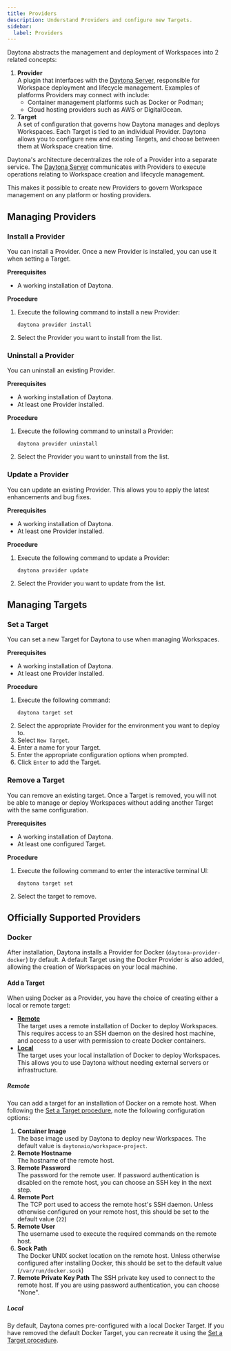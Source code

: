```yaml
---
title: Providers
description: Understand Providers and configure new Targets.
sidebar:
  label: Providers
---
```


Daytona abstracts the management and deployment of Workspaces into 2 related concepts:

1.  __Provider__  
    A plugin that interfaces with the [Daytona Server](../reference/server), responsible for Workspace deployment and lifecycle management.
    Examples of platforms Providers may connect with include:
    *   Container management platforms such as Docker or Podman;
    *   Cloud hosting providers such as AWS or DigitalOcean.
2.  __Target__  
    A set of configuration that governs how Daytona manages and deploys Workspaces.
    Each Target is tied to an individual Provider.
    Daytona allows you to configure new and existing Targets, and choose between them at Workspace creation time.

Daytona's architecture decentralizes the role of a Provider into a separate service.
The [Daytona Server](../reference/server) communicates with Providers to execute operations relating to Workspace creation and lifecycle management.

This makes it possible to create new Providers to govern Workspace management on any platform or hosting providers.

## Managing Providers
### Install a Provider
You can install a Provider.
Once a new Provider is installed, you can use it when setting a Target.

__Prerequisites__
*   A working installation of Daytona.

__Procedure__
1.  Execute the following command to install a new Provider:
    ```shell
    daytona provider install
    ```
2.  Select the Provider you want to install from the list.

### Uninstall a Provider
You can uninstall an existing Provider.

__Prerequisites__
*   A working installation of Daytona.
*   At least one Provider installed.

__Procedure__
1.  Execute the following command to uninstall a Provider:
    ```shell
    daytona provider uninstall
    ```
2.  Select the Provider you want to uninstall from the list.

### Update a Provider
You can update an existing Provider.
This allows you to apply the latest enhancements and bug fixes.

__Prerequisites__
*   A working installation of Daytona.
*   At least one Provider installed.

__Procedure__
1.  Execute the following command to update a Provider:
    ```shell
    daytona provider update
    ```
2.  Select the Provider you want to update from the list.

## Managing Targets
### Set a Target
You can set a new Target for Daytona to use when managing Workspaces.

__Prerequisites__
*   A working installation of Daytona.
*   At least one Provider installed.

__Procedure__
1.  Execute the following command:
    ```shell
    daytona target set
    ```
2.  Select the appropriate Provider for the environment you want to deploy to.
3.  Select `New Target`.
4.  Enter a name for your Target.
5.  Enter the appropriate configuration options when prompted.
6.  Click `Enter` to add the Target.

### Remove a Target
You can remove an existing target.
Once a Target is removed, you will not be able to manage or deploy Workspaces without adding another Target with the same configuration.

__Prerequisites__
*   A working installation of Daytona.
*   At least one configured Target.

__Procedure__
1.  Execute the following command to enter the interactive terminal UI:
    ```shell
    daytona target set
    ```
2.  Select the target to remove.

## Officially Supported Providers
### Docker
After installation, Daytona installs a Provider for Docker (`daytona-provider-docker`) by default.
A default Target using the Docker Provider is also added, allowing the creation of Workspaces on your local machine.

#### Add a Target
When using Docker as a Provider, you have the choice of creating either a local or remote target:

*   __[Remote](#remote)__  
    The target uses a remote installation of Docker to deploy Workspaces.
    This requires access to an SSH daemon on the desired host machine, and access to a user with permission to create Docker containers.
*   __[Local](#local)__  
    The target uses your local installation of Docker to deploy Workspaces.
    This allows you to use Daytona without needing external servers or infrastructure.

##### Remote
You can add a target for an installation of Docker on a remote host.
When following the [Set a Target procedure](#set-a-target), note the following configuration options:

1.  __Container Image__  
    The base image used by Daytona to deploy new Workspaces.
    The default value is `daytonaio/workspace-project`.
2.  __Remote Hostname__  
    The hostname of the remote host.
3.  __Remote Password__  
    The password for the remote user.
    If password authentication is disabled on the remote host, you can choose an SSH key in the next step.
4.  __Remote Port__  
    The TCP port used to access the remote host's SSH daemon.
    Unless otherwise configured on your remote host, this should be set to the default value (`22`)
5.  __Remote User__  
    The username used to execute the required commands on the remote host.
6.  __Sock Path__  
    The Docker UNIX socket location on the remote host.
    Unless otherwise configured after installing Docker, this should be set to the default value (`/var/run/docker.sock`)
7.  __Remote Private Key Path__
    The SSH private key used to connect to the remote host.
    If you are using password authentication, you can choose "None".

##### Local
By default, Daytona comes pre-configured with a local Docker Target.
If you have removed the default Docker Target, you can recreate it using the [Set a Target procedure](#set-a-target).
